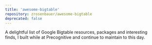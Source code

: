 ```yaml
---
title: 'awesome-bigtable'
repository: zrosenbauer/awesome-bigtable
deprecated: false
---
```


A delightful list of Google Bigtable resources, packages and interesting finds, I
built while at Precognitive and continue to maintain to this day.
